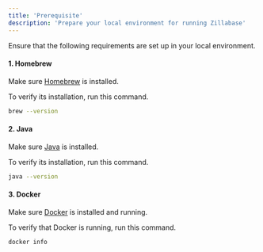 ```yaml
---
title: 'Prerequisite'
description: 'Prepare your local environment for running Zillabase'
---
```


Ensure that the following requirements are set up in your local environment.

#### 1. Homebrew

Make sure [Homebrew](https://brew.sh) is installed.

To verify its installation, run this command.

```bash
brew --version
```

#### 2. Java

Make sure [Java](https://www.oracle.com/java/technologies/downloads/) is installed.

To verify its installation, run this command.

```bash
java --version
```

#### 3. Docker

Make sure [Docker](https://www.docker.com/products/docker-desktop/) is installed and running.

To verify that Docker is running, run this command.

```bash
docker info
```